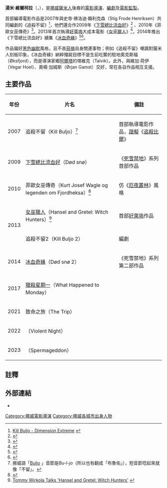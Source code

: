 {{noteTA
|T=zh-hk:湯米·維高拉;zh-tw:湯米·維爾柯拉;zh-cn:托米·维尔科拉;
|G1=Movie
|1=zh-hk:湯米·維高拉;zh-tw:湯米·維爾柯拉;zh-cn:托米·维尔科拉;
}}
{{藝人
|姓名 =
|類型 =導演
|圖片 =Tommy Wirkola (cropped).jpg
|圖片尺寸 =
|圖片簡介 =
|本名 =
|外文名 =Tommy Wirkola
|外文 = no
|羅馬拼音 =
|英文名 =
|暱稱 =
|其他藝名 =
|國籍 ={{NOR}}
|民族 =[[薩米人|薩米人]]
|籍貫 =
|出生日期 ={{bda|1979|12|6}}
|出生地點 =[[阿爾塔_(挪威)|阿爾塔]]<ref>{{cite web |url=http://www.dn.no/d2/article2166969.ece |title=Nå hopper Wirkola av |publisher=DN.no |date= |accessdate=2014-03-03 |archive-date=2014-02-22 |archive-url=https://web.archive.org/web/20140222062133/http://www.dn.no/d2/article2166969.ece |dead-url=no }}</ref>
|逝世日期 =
|逝世地點 =
|職業 =[[電影導演|電影導演]]、[[編劇|編劇]]、[[電影監製|電影監製]]
|語言 =[[挪威語|挪威語]]、[[英語|英語]]
|教育程度 =
|宗教信仰 =
|配偶 =
|兒女 =
|父母 =
|音樂類型 =
|演奏樂器 =
|出道地點 =
|出道作 =追殺不留
|出道日期 =
|代表作 = [[下雪總比流血好|下雪總比流血好]]
|活躍年代 =2006年－
|唱片公司 =
|經紀公司 =
|個人工作室 =
|網站 =
|相關團體 =
|獎項 =
|IMDb =2482088
|現任成員 =
|過往成員 =
|音樂專輯 =
|電影 =
|主持節目 =
|電視劇 =
|廣播劇 =
|舞台劇 =
|書籍 =
|academyawards =
|afiawards =
|arielaward =
|baftaawards =
|cesarawards =
|emmyawards =
|filmfareawards =
|geminiawards =
|goldenglobeawards =
|goldenraspberryawards =
|goyaawards =
|grammyawards =
|olivierawards =
|iftaawards =
|imageaward =
|nationalfilmawards =
|screenactorsguildawards =
|tonyawards =
}}
{{中文譯名
| putonghua = 托米·维尔科拉
| taiwan    = 湯米·維爾柯拉
| cantonese = 湯米·維高拉
}}
'''湯米·維爾柯拉'''（{{lang-no|Tommy Wirkola}}，{{bd|1979年|12月6日}}），是[[挪威|挪威]][[薩米人|薩米人]]後裔的[[電影導演|電影導演]]、[[編劇|編劇]]及[[電影監製|電影監製]]。

首部編導電影作品是2007年與史帝·佛洛迪·韓利克森（Stig Frode Henriksen）共同編劇的《追殺不留》<ref>[http://www.dimensionextreme.com/film.php?id=37 Kill Buljo - Dimension Extreme] {{webarchive|url=https://web.archive.org/web/20090514094340/http://www.dimensionextreme.com/film.php?id=37 |date=2009-05-14 }}</ref>，他們還合作2009年《[[下雪總比流血好|下雪總比流血好]]》<ref>{{cite web |url=http://www.crossingeurope.at/index.php?bereich=filme_anzeigen_2009.php&filmid=79 |title=DØD SNØ - crossingEurope |publisher=Crossingeurope.at |date= |accessdate=2014-03-03 |archive-date=2014-02-22 |archive-url=https://web.archive.org/web/20140222090444/http://www.crossingeurope.at/index.php?bereich=filme_anzeigen_2009.php&filmid=79 |dead-url=no }}</ref> 、2010年《菲歐女巫傳奇》<ref>{{cite web |author=Juan of the Dead |url=http://twitchfilm.net/news/2010/02/the-director-of-dead-snow-and-kill-buljo-takes-the-piss-out-of-first-person-horror-with-kurt-josef-w.php |title=The Director Of DEAD SNOW And KILL BULJO Takes The Piss Out Of First-Person Horror With KURT JOSEF WAGLE AND THE LEGEND OF THE FJORD WITCH |publisher=Twitchfilm.net |date=2010-02-26 |accessdate=2014-03-03 |archive-date=2010-03-01 |archive-url=https://web.archive.org/web/20100301021826/http://twitchfilm.net/news/2010/02/the-director-of-dead-snow-and-kill-buljo-takes-the-piss-out-of-first-person-horror-with-kurt-josef-w.php |dead-url=yes }}</ref>。2013年首次執導[[好萊塢|好萊塢]]大成本電影《[[女巫獵人|女巫獵人]]》<ref>{{Cite web |url=http://www.bloody-disgusting.com/news/18085 |title=New Scribe to Sweeten 'Hansel and Gretel: Witch Hunters' |accessdate=2015-04-21 |archive-date=2014-10-11 |archive-url=https://web.archive.org/web/20141011015104/http://bloody-disgusting.com/news/18085/ |dead-url=no }}</ref>，2014年推出《下雪總比流血好》續集《[[冰血奇緣|冰血奇緣]]》<ref>{{cite web |url=http://collider.com/tommy-wirkola-hansel-gretel-witch-hunters-interview/ |title=Director Tommy Wirkola Talk HANSEL AND GRETEL: WITCH HUNTERS and DEAD SNOW |publisher=Collider |date=2013-11-20 |accessdate=2014-03-03 |archive-date=2013-12-24 |archive-url=https://web.archive.org/web/20131224080019/http://collider.com/tommy-wirkola-hansel-gretel-witch-hunters-interview/ |dead-url=no }}</ref><ref>{{cite web |author=Kevin Melrose |url=http://spinoff.comicbookresources.com/2013/02/12/wirkola-plans-dead-snow-sequel/ |title=Wirkola Plans Dead Snow Sequel « Spinoff Online – TV, Film, and Entertainment News Daily |publisher=Spinoff.comicbookresources.com |date=2013-02-12 |accessdate=2014-03-03 |archive-date=2014-02-22 |archive-url=https://web.archive.org/web/20140222023939/http://spinoff.comicbookresources.com/2013/02/12/wirkola-plans-dead-snow-sequel/ |dead-url=no }}</ref>。

作品偏好[[黑色幽默|黑色幽默]]風格，且不吝[[惡搞|惡搞]]自身關連事物；例如《追殺不留》嘲諷對薩米人刻板印象，《冰血奇緣》納粹殭屍目標不是生前吃鱉的駐地奧克斯福（Øksfjord），而是導演家鄉[[阿爾塔_(挪威)|阿爾塔]]的塔維克（Talvik）。此外，與維加·荷伊（Vegar Hoel）、奧楊·加姆斯（Ørjan Gamst）交好，常在各自作品相互支援。

==主要作品==
{| class="wikitable"
|-
! 年份
! 片名
! 備註
|- 
| 2007
| 追殺不留（Kill Buljo）<ref>挪威語「[https://www.youtube.com/watch?v=LIbqI0gSY3E Buljo] {{Wayback|url=https://www.youtube.com/watch?v=LIbqI0gSY3E |date=20160316214701 }}」音節是''Bu-l-jo''（所以也有翻成「布魯佑」），短音節唸起來就像「不留」。</ref>
| 首部執導電影作品，[[諧擬|諧擬]]《[[追殺比爾|追殺比爾]]》
|- 
| 2009
| [[下雪總比流血好|下雪總比流血好]]（Død snø）
| 《[[死雪禁地|死雪禁地]]》系列首部作品
|- 
| 2010
| 菲歐女巫傳奇（Kurt Josef Wagle og legenden om Fjordheksa）<ref>{{cite web |author=Ryan Turek |url=http://shocktillyoudrop.com/news/topnews.php?id=14295 |title=Dead Snow Director Returns With Fjord Witch |publisher=Shocktillyoudrop.com |date=2010-02-26 |accessdate=2014-03-03 |archiveurl=https://web.archive.org/web/20120814075410/http://www.shocktillyoudrop.com/news/topnews.php?id=14295 |archivedate=2012-08-14 }}</ref>
| 仿《[[厄夜叢林|厄夜叢林]]》風格
|- 
| rowspan="2"|2013
| [[女巫獵人|女巫獵人]]（Hansel and Gretel: Witch Hunters）<ref>[http://www.screenhead.com/reviews/tag/hansel-and-gretel-witch-hunters/ Tommy Wirkola Talks 'Hansel and Gretel: Witch Hunters'] {{webarchive|url=https://web.archive.org/web/20110720122209/http://www.screenhead.com/reviews/tag/hansel-and-gretel-witch-hunters/ |date=2011-07-20 }}</ref>
| 首部[[好萊塢|好萊塢]]作品
|- 
| 追殺不留2（Kill Buljo 2）
| 編劇
|- 
| 2014
| [[冰血奇緣|冰血奇緣]]（Død snø 2）
| 《死雪禁地》系列第二部作品
|- 
| 2017
| [[獵殺星期一|獵殺星期一]]（What Happened to Monday）
| 
|- 
| 2021
| 致命之旅（The Trip）
| 
|- 
| 2022
| {{le|暴力夜|Violent Night}}（Violent Night）
| 
|- 
| 2023
| {{le|精液求精|Spermageddon}}（Spermageddon）
| 
|}

==註釋==
{{Reflist|2}}

==外部連結==
* {{imdb name|2482088|Tommy Wirkola}}

{{Authority control}}
{{DEFAULTSORT:Wirkola, Tommy}}
[[Category:挪威電影導演|Category:挪威電影導演]]
[[Category:挪威各城市出身人物|Category:挪威各城市出身人物]]